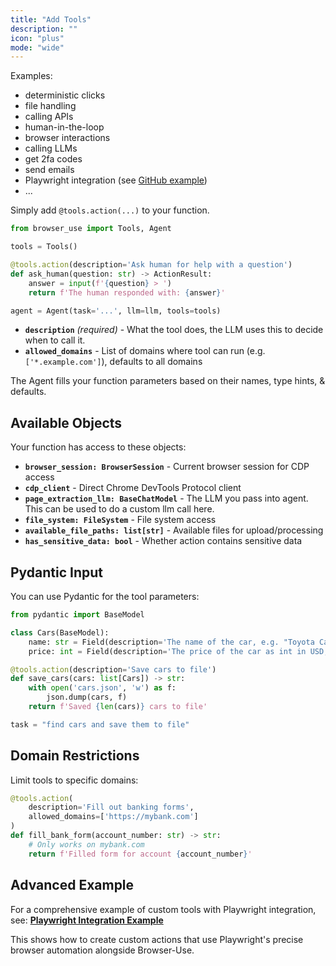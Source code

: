 ```yaml
---
title: "Add Tools"
description: ""
icon: "plus"
mode: "wide"
---
```



Examples:
- deterministic clicks
- file handling
- calling APIs
- human-in-the-loop
- browser interactions
- calling LLMs
- get 2fa codes
- send emails
- Playwright integration (see [GitHub example](https://github.com/browser-use/browser-use/blob/main/examples/browser/playwright_integration.py))
- ...

Simply add `@tools.action(...)` to your function.

```python
from browser_use import Tools, Agent

tools = Tools()

@tools.action(description='Ask human for help with a question')
def ask_human(question: str) -> ActionResult:
    answer = input(f'{question} > ')
    return f'The human responded with: {answer}'
```

```python
agent = Agent(task='...', llm=llm, tools=tools)
```

- **`description`** *(required)* - What the tool does, the LLM uses this to decide when to call it.
- **`allowed_domains`** - List of domains where tool can run (e.g. `['*.example.com']`), defaults to all domains

The Agent fills your function parameters based on their names, type hints, & defaults.


## Available Objects

Your function has access to these objects:

- **`browser_session: BrowserSession`** - Current browser session for CDP access
- **`cdp_client`** - Direct Chrome DevTools Protocol client
- **`page_extraction_llm: BaseChatModel`** - The LLM you pass into agent. This can be used to do a custom llm call here.
- **`file_system: FileSystem`** - File system access
- **`available_file_paths: list[str]`** - Available files for upload/processing
- **`has_sensitive_data: bool`** - Whether action contains sensitive data

## Pydantic Input

You can use Pydantic for the tool parameters:

```python
from pydantic import BaseModel

class Cars(BaseModel):
    name: str = Field(description='The name of the car, e.g. "Toyota Camry"')
    price: int = Field(description='The price of the car as int in USD, e.g. 25000')

@tools.action(description='Save cars to file')
def save_cars(cars: list[Cars]) -> str:
    with open('cars.json', 'w') as f:
        json.dump(cars, f)
    return f'Saved {len(cars)} cars to file'

task = "find cars and save them to file"
```
## Domain Restrictions

Limit tools to specific domains:

```python
@tools.action(
    description='Fill out banking forms',
    allowed_domains=['https://mybank.com']
)
def fill_bank_form(account_number: str) -> str:
    # Only works on mybank.com
    return f'Filled form for account {account_number}'
```

## Advanced Example

For a comprehensive example of custom tools with Playwright integration, see:
**[Playwright Integration Example](https://github.com/browser-use/browser-use/blob/main/examples/browser/playwright_integration.py)**

This shows how to create custom actions that use Playwright's precise browser automation alongside Browser-Use.

